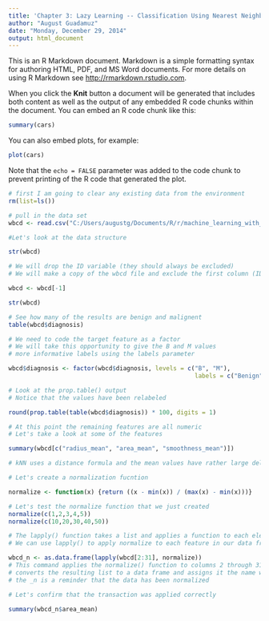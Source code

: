 ```yaml
---
title: 'Chapter 3: Lazy Learning -- Classification Using Nearest Neighbors'
author: "August Guadamuz"
date: "Monday, December 29, 2014"
output: html_document
---
```


This is an R Markdown document. Markdown is a simple formatting syntax for authoring HTML, PDF, and MS Word documents. For more details on using R Markdown see <http://rmarkdown.rstudio.com>.

When you click the **Knit** button a document will be generated that includes both content as well as the output of any embedded R code chunks within the document. You can embed an R code chunk like this:

```r
summary(cars)
```

You can also embed plots, for example:

```r
plot(cars)
```

Note that the `echo = FALSE` parameter was added to the code chunk to prevent printing of the R code that generated the plot.

```r

# first I am going to clear any existing data from the environment
rm(list=ls())

# pull in the data set
wbcd <- read.csv("C:/Users/augustg/Documents/R/r/machine_learning_with_r/2148OS_code/chapter 3/wisc_bc_data.csv", stringsAsFactors = FALSE)

#Let's look at the data structure

str(wbcd)

# We will drop the ID variable (they should always be excluded)
# We will make a copy of the wbcd file and exclude the first column (ID)

wbcd <- wbcd[-1]

str(wbcd)

# See how many of the results are benign and malignent
table(wbcd$diagnosis)

# We need to code the target feature as a factor
# We will take this opportunity to give the B and M values
# more informative labels using the labels parameter

wbcd$diagnosis <- factor(wbcd$diagnosis, levels = c("B", "M"),
                                                    labels = c("Benign", "Malignent"))

# Look at the prop.table() output
# Notice that the values have been relabeled

round(prop.table(table(wbcd$diagnosis)) * 100, digits = 1)

# At this point the remaining features are all numeric
# Let's take a look at some of the features

summary(wbcd[c("radius_mean", "area_mean", "smoothness_mean")])

# kNN uses a distance formula and the mean values have rather large deltas; we need to normalize the data

# Let's create a normalization fucntion

normalize <- function(x) {return ((x - min(x)) / (max(x) - min(x)))}

# Let's test the normalize function that we just created
normalize(c(1,2,3,4,5))
normalize(c(10,20,30,40,50))

# The lapply() function takes a list and applies a function to each element of the list
# We can use lapply() to apply normalize to each feature in our data frame

wbcd_n <- as.data.frame(lapply(wbcd[2:31], normalize))
# This command applies the normalize() function to columns 2 through 31 in the wbcd data frame
# converts the resulting list to a data frame and assigns it the name wbcd_n
# the _n is a reminder that the data has been normalized

# Let's confirm that the transaction was applied correctly

summary(wbcd_n$area_mean)




```

